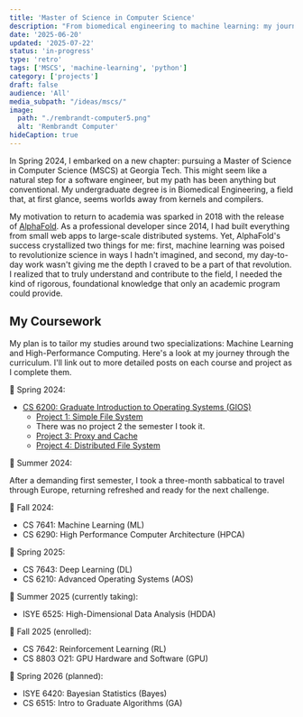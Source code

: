 ```yaml
---
title: 'Master of Science in Computer Science'
description: "From biomedical engineering to machine learning: my journey through Georgia Tech's MSCS program"
date: '2025-06-20'
updated: '2025-07-22'
status: 'in-progress'
type: 'retro'
tags: ['MSCS', 'machine-learning', 'python']
category: ['projects']
draft: false
audience: 'All'
media_subpath: "/ideas/mscs/"
image:
  path: "./rembrandt-computer5.png"
  alt: 'Rembrandt Computer'
hideCaption: true
---
```



In Spring 2024, I embarked on a new chapter: pursuing a Master of Science in Computer Science (MSCS) at Georgia Tech. This might seem like a natural step for a software engineer, but my path has been anything but conventional. My undergraduate degree is in Biomedical Engineering, a field that, at first glance, seems worlds away from kernels and compilers.

My motivation to return to academia was sparked in 2018 with the release of [AlphaFold](https://en.wikipedia.org/wiki/AlphaFold). As a professional developer since 2014, I had built everything from small web apps to large-scale distributed systems. Yet, AlphaFold's success crystallized two things for me: first, machine learning was poised to revolutionize science in ways I hadn't imagined, and second, my day-to-day work wasn't giving me the depth I craved to be a part of that revolution. I realized that to truly understand and contribute to the field, I needed the kind of rigorous, foundational knowledge that only an academic program could provide.

## My Coursework

My plan is to tailor my studies around two specializations: Machine Learning and High-Performance Computing. Here's a look at my journey through the curriculum. I'll link out to more detailed posts on each course and project as I complete them.

🌱 Spring 2024:
  - [CS 6200: Graduate Introduction to Operating Systems (GIOS)](/ideas/2025/gios-retro/)
    - [Project 1: Simple File System](/ideas/2025/gios-pr1/)
    - There was no project 2 the semester I took it.
    - [Project 3: Proxy and Cache](/ideas/2025/gios-pr3/)
    - [Project 4: Distributed File System](/ideas/2025/gios-pr4/)

🌻 Summer 2024:

After a demanding first semester, I took a three-month sabbatical to travel through Europe, returning refreshed and ready for the next challenge.

🍂 Fall 2024:
  - CS 7641: Machine Learning (ML)
  - CS 6290: High Performance Computer Architecture (HPCA)

🌱 Spring 2025:
  - CS 7643: Deep Learning (DL)
  - CS 6210: Advanced Operating Systems (AOS)

🌻 Summer 2025 (currently taking):
  - ISYE 6525: High-Dimensional Data Analysis (HDDA)

🍂 Fall 2025 (enrolled):
  - CS 7642: Reinforcement Learning (RL)
  - CS 8803 O21: GPU Hardware and Software (GPU)

🌱 Spring 2026 (planned):
  - ISYE 6420: Bayesian Statistics (Bayes)
  - CS 6515: Intro to Graduate Algorithms (GA)



